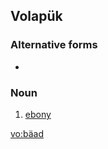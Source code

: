 ==Volapük==

===Alternative forms===
* {{l|vo|bayad}}

===Noun===
{{infl|vo|noun}}

# [[ebony]]

[[vo:bäad]]